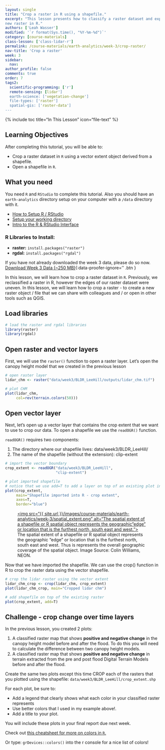 ```yaml
---
layout: single
title: "Crop a raster in R using a shapefile."
excerpt: "This lesson presents how to classify a raster dataset and export it as a
new raster in R."
authors: ['Leah Wasser']
modified: '`r format(Sys.time(), "%Y-%m-%d")`'
category: [course-materials]
class-lesson: ['class-lidar-r']
permalink: /course-materials/earth-analytics/week-3/crop-raster/
nav-title: 'Crop a raster'
week: 3
sidebar:
  nav:
author_profile: false
comments: true
order: 7
tags2:
  scientific-programming: ['r']
  remote-sensing: [lidar']
  earth-science: ['vegetation-change']
  file-types: ['raster']
  spatial-gis: ['raster-data'] 
---
```


{% include toc title="In This Lesson" icon="file-text" %}

<div class='notice--success' markdown="1">

## <i class="fa fa-graduation-cap" aria-hidden="true"></i> Learning Objectives

After completing this tutorial, you will be able to:

* Crop a raster dataset in `R` using a vector extent object derived from a shapefile.
* Open a shapefile in `R`.

## <i class="fa fa-check-square-o fa-2" aria-hidden="true"></i> What you need

You need `R` and `RStudio` to complete this tutorial. Also you should have
an `earth-analytics` directory setup on your computer with a `/data`
directory with it.

* [How to Setup R / RStudio](/course-materials/earth-analytics/week-1/setup-r-rstudio/)
* [Setup your working directory](/course-materials/earth-analytics/week-1/setup-working-directory/)
* [Intro to the R & RStudio Interface](/course-materials/earth-analytics/week-1/intro-to-r-and-rstudio)

### R Libraries to Install:

* **raster:** `install.packages("raster")`
* **rgdal:** `install.packages("rgdal")`

If you have not already downloaded the week 3 data, please do so now.
[<i class="fa fa-download" aria-hidden="true"></i> Download Week 3 Data (~250 MB)](https://ndownloader.figshare.com/files/7446715){:data-proofer-ignore='' .btn }

</div>

In this lesson, we will learn how to crop a raster dataset in `R`. Previously,
we reclassified a raster in R, however the edges of our raster dataset were uneven.
In this lesson, we will learn how to crop a raster - to create a new raster
object / file that we can share with colleagues and / or open in other tools such
as QGIS.

## Load libraries

```r
# load the raster and rgdal libraries
library(raster)
library(rgdal)
```

## Open raster and vector layers

First, we will use the `raster()` function to open a raster layer. Let's open the
canopy height model that we created in the previous lesson

```r
# open raster layer
lidar_chm <- raster("data/week3/BLDR_LeeHill/outputs/lidar_chm.tif")

# plot CHM
plot(lidar_chm,
     col=rev(terrain.colors(50)))
```

## Open vector layer

Next, let's open up a vector layer that contains the crop extent that we want
to use to crop our data. To open a shapefile we use the `readOGR()` function.

`readOGR()` requires two components:

1. The directory where our shapefile lives: data/week3/BLDR_LeeHill/
2. The name of the shapefile (without the extension): clip-extent


```r
# import the vector boundary
crop_extent <- readOGR("data/week3/BLDR_LeeHill",
                       "clip-extent")

# plot imported shapefile
# notice that we use add=T to add a layer on top of an existing plot in R.
plot(crop_extent,
     main="Shapefile imported into R - crop extent",
     axes=T,
     border="blue")
```

<figure>
    <a href="{{ site.url }}/images/course-materials/earth-analytics/week-3/spatial_extent.png">
    <img src="{{ site.url }}/images/course-materials/earth-analytics/week-3/spatial_extent.png" alt="The spatial extent of a shapefile or R spatial object represents
    the geographic "edge" or location that is the furthest north, south east and
    west."></a>
    <figcaption>The spatial extent of a shapefile or R spatial object represents
    the geographic "edge" or location that is the furthest north, south east and
    west. Thus is represents the overall geographic coverage of the spatial
    object. Image Source: Colin Williams, NEON.
    </figcaption>
</figure>

Now that we have imported the shapefile. We can use the crop() function in R to
crop the raster data using the vector shapefile.

```r
# crop the lidar raster using the vector extent
lidar_chm_crop <- crop(lidar_chm, crop_extent)
plot(lidar_chm_crop, main="Cropped lidar chm")

# add shapefile on top of the existing raster
plot(crop_extent, add=T)

```

<div class="notice--warning" markdown="1">

## <i class="fa fa-pencil-square-o" aria-hidden="true"></i> Challenge - crop change over time layers

In the previous lesson, you created 2 plots:

1. A classified raster map that shows **positive and negative change** in the canopy height model before and after the flood. To do this you will need to calculate the difference
between two canopy height models.
2. A classified raster map that shows **positive and negative change** in terrain extracted from the pre and post flood Digital Terrain Models
before and after the flood.

Create the same two plots except this time CROP each of the rasters that you plotted
using the shapefile: `data/week3/BLDR_LeeHill/crop_extent.shp`

For each plot, be sure to:

* Add a legend that clearly shows what each color in your classified raster represents
* Use better colors that I used in my example above!.
* Add a title to your plot.

You will include these plots in your final report due next week.

Check out <a href="https://www.nceas.ucsb.edu/~frazier/RSpatialGuides/colorPaletteCheatsheet.pdf" target="_blank">this cheatsheet for more on colors in `R`. </a>

Or type: `grDevices::colors()` into the r console for a nice list of colors!
</div>
